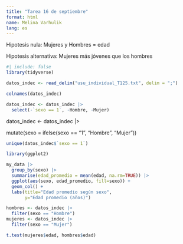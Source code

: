 ```yaml
---
title: "Tarea 16 de septiembre"
format: html
name: Melina Varhulik
lang: es
---
```


Hipotesis nula: Mujeres y Hombres = edad

Hipotesis alternativa: Mujeres más jóvenes que los hombres

```r
#| include: false
library(tidyverse)
```

```r
datos_indec <- read_delim("usu_individual_T125.txt", delim = ";")

```

```r
colnames(datos_indec)
```

```r
datos_indec <- datos_indec |> 
  select(-`sexo == 1`, -Hombre, -Mujer)
```

datos_indec \<- datos_indec \|\>

mutate(sexo = ifelse(sexo == "1", "Hombre", "Mujer"))

```r
unique(datos_indec$`sexo == 1`)
```

```r
library(ggplot2)

my_data |> 
  group_by(sexo) |> 
  summarise(edad_promedio = mean(edad, na.rm=TRUE)) |> 
  ggplot(aes(sexo, edad_promedio, fill=sexo)) +
  geom_col() +
  labs(title="Edad promedio según sexo",
       y="Edad promedio (años)")
```

```r
hombres <- datos_indec |> 
  filter(sexo == "Hombre")
mujeres <- datos_indec |> 
  filter(sexo == "Mujer")

t.test(mujeres$edad, hombres$edad)



```
